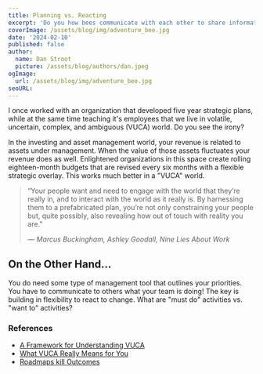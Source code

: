 ```yaml
---
title: Planning vs. Reacting
excerpt: 'Do you how bees communicate with each other to share information about food sources? The bees communicate this critical information by performing a type of dance called the waggle dance. The other bees then follow the instructions and go harvest the flowers. Yet, some bees ignore the dance. Why?'
coverImage: /assets/blog/img/adventure_bee.jpg
date: '2024-02-10'
published: false
author:
  name: Dan Stroot
  picture: /assets/blog/authors/dan.jpeg
ogImage:
  url: /assets/blog/img/adventure_bee.jpg
seoURL:
---
```


I once worked with an organization that developed five year strategic plans, while at the same time teaching it's employees that we live in volatile, uncertain, complex, and ambiguous (VUCA) world. Do you see the irony?

In the investing and asset management world, your revenue is related to assets under management. When the value of those assets fluctuates your revenue does as well. Enlightened organizations in this space create rolling eighteen-month budgets that are revised every six months with a flexible strategic overlay. This works much better in a "VUCA" world.

> “Your people want and need to engage with the world that they’re really in, and to interact with the world as it really is. By harnessing them to a prefabricated plan, you’re not only constraining your people but, quite possibly, also revealing how out of touch with reality you are.”
>
> <cite>&mdash; Marcus Buckingham, Ashley Goodall, Nine Lies About Work</cite>

<YouTube link="https://youtu.be/NL4qZgJVZyU" />

## On the Other Hand...

You do need some type of management tool that outlines your priorities. You have to communicate to others what your team is doing! The key is building in flexibility to react to change. What are "must do" activities vs. "want to" activities?

### References

- [A Framework for Understanding VUCA](https://hbr.org/2014/09/a-framework-for-understanding-vuca)
- [What VUCA Really Means for You](https://hbr.org/2014/01/what-vuca-really-means-for-you)
- [Roadmaps kill Outcomes](https://summit.productdrive.io/talks/roadmaps-kill-outcomes/)
